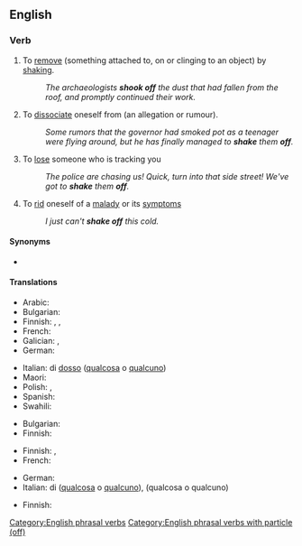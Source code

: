 ==English==

===Verb===
{{en-verb|shake<,,shook,shaken> off}}

# To [[remove]] (something attached to, on or clinging to an object) by [[shake|shaking]].
#: ''The archaeologists '''shook off''' the dust that had fallen from the roof, and promptly continued their work.''
# To [[dissociate]] oneself from (an allegation or rumour).
#: ''Some rumors that the governor had smoked pot as a teenager were flying around, but he has finally managed to '''shake''' them '''off'''.''
# To [[lose]] someone who is tracking you
#: ''The police are chasing us! Quick, turn into that side street! We've got to '''shake''' them '''off'''.''
# To [[rid]] oneself of a [[malady]] or its [[symptom]]s
#: ''I just can't '''shake off''' this cold.''

====Synonyms====
* {{l|en|forshake}}

====Translations====
{{trans-top|to remove by shaking}}
* Arabic: {{t|ar|اِنْتَفَضَ}}
* Bulgarian: {{t|bg|отърсвам}}
* Finnish: {{t+|fi|pudistella}}, {{t|fi|puistella}}, {{t+|fi|karistaa}}
* French: {{t+|fr|secouer}}
* Galician: {{t|gl|sacudir}}, {{t+|gl|escudir}} {{qualifier|archaic}}
* German: {{t|de|abschütteln}}
{{trans-mid}}
* Italian: {{t|it|scrollarsi}} di [[dosso]] ([[qualcosa]] o [[qualcuno]])
* Maori: {{t|mi|ruirui}}
* Polish: {{t+|pl|otrząsać|impf}}, {{t+|pl|otrząsnąć|pf}}
* Spanish: {{t+|es|sacudir}}
* Swahili: {{t|sw|kung'uta|alt=kukung'uta}}
{{trans-bottom}}

{{trans-top|to dissociate oneself from}}
* Bulgarian: {{t+|bg|отричам}}
* Finnish: {{t|fi|[[karistaa]] [[harteiltaan]]}}
{{trans-mid}}
{{trans-bottom}}

{{trans-top|to lose someone tracking}}
* Finnish: {{t|fi|[[karistaa]] [[kannoiltaan]]}}, {{t|fi|[[päästä]] [[karkuun]]}}
* French: {{t+|fr|semer}}
{{trans-mid}}
* German: {{t|de|abschütteln}}
* Italian: {{t+|it|liberarsi}} di ([[qualcosa]] o [[qualcuno]]), {{t+|it|seminare}} (qualcosa o qualcuno)
{{trans-bottom}}

{{trans-top|to rid oneself of a malady}}
* Finnish: {{t|fi|[[päästä]] [[eroon]]}}
{{trans-mid}}
{{trans-bottom}}

[[Category:English phrasal verbs]]
[[Category:English phrasal verbs with particle (off)]]